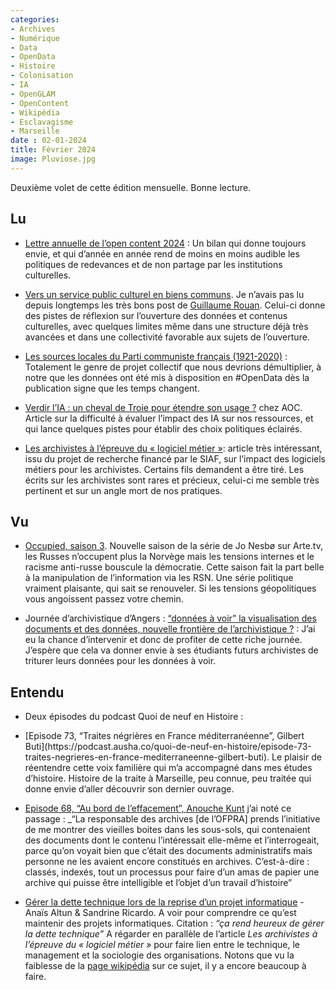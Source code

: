 ```yaml
---
categories:
- Archives
- Numérique
- Data
- OpenData
- Histoire
- Colonisation
- IA
- OpenGLAM
- OpenContent
- Wikipédia
- Esclavagisme
- Marseille
date : 02-01-2024
title: Février 2024
image: Pluviose.jpg
---
```

Deuxième volet de cette édition mensuelle. Bonne lecture.

## Lu

* [Lettre annuelle de l’open content 2024](https://www.wikimedia.fr/lettre-annuelle-de-lopen-content/) : Un bilan qui donne toujours envie, et qui d'année en année rend de moins en moins audible les politiques de redevances et de non partage par les institutions culturelles.

* [Vers un service public culturel en biens communs](https://grouan.fr/2023/12/04/creative-commons-certification-projetfinal-vers-un-service-public-culturel-en-biens-communs/). Je n'avais pas lu depuis longtemps les très bons post de [Guillaume Rouan](https://mamot.fr/@grouan). Celui-ci donne des pistes de réflexion sur l'ouverture des données et contenus culturelles, avec quelques limites même dans une structure déjà très avancées et dans une collectivité favorable aux sujets de l'ouverture.

* [Les sources locales du Parti communiste français (1921-2020)](https://francearchives.gouv.fr/fr/article/526498098) : Totalement le genre de projet collectif que nous devrions démultiplier, à notre que les données ont été mis à disposition en #OpenData dès la publication signe que les temps changent.

* [Verdir l’IA : un cheval de Troie pour étendre son usage ?](https://aoc.media/analyse/2024/01/31/verdir-lia-un-cheval-de-troie-pour-etendre-son-usage/) chez AOC. Article sur la difficulté à évaluer l'impact des IA sur nos ressources, et qui lance quelques pistes pour établir des choix politiques éclairés.

* [Les archivistes à l’épreuve du « logiciel métier »](https://journals.openedition.org/socio-anthropologie/13375): article très intéressant, issu du projet de recherche financé par le SIAF, sur l'impact des logiciels métiers pour les archivistes. Certains fils demandent a être tiré. Les écrits sur les archivistes sont rares et précieux, celui-ci me semble très pertinent et sur un angle mort de nos pratiques.

## Vu

* [Occupied, saison 3](https://www.arte.tv/fr/videos/RC-021466/occupied). Nouvelle saison de la série de Jo Nesbø sur Arte.tv, les Russes n'occupent plus la Norvège mais les tensions internes et le racisme anti-russe bouscule la démocratie. Cette saison fait la part belle à la manipulation de l'information via les RSN. Une série politique vraiment plaisante, qui sait se renouveler. Si les tensions géopolitiques vous angoissent passez votre chemin.

* Journée d'archivistique d'Angers : ["données à voir" la visualisation des documents et des données, nouvelle frontière de l'archivistique ?](https://www.linkedin.com/in/journ%C3%A9e-d-archivistique-d-angers-b58b47223/) : J'ai eu la chance d'intervenir et donc de profiter de cette riche journée. J'espère que cela va donner envie à ses étudiants futurs archivistes de triturer leurs données pour les données à voir.

## Entendu
* Deux épisodes du podcast Quoi de neuf en Histoire :

* [Episode 73, "Traites négrières en France méditerranéenne", Gilbert Buti]\(https://podcast.ausha.co/quoi-de-neuf-en-histoire/episode-73-traites-negrieres-en-france-mediterraneenne-gilbert-buti). Le plaisir de réentendre cette voix familière qui m'a accompagné dans mes études d'histoire. Histoire de la traite à Marseille, peu connue, peu traitée qui donne envie d'aller découvrir son dernier ouvrage.


* [Episode 68, "Au bord de l'effacement", Anouche Kunt](https://podcast.ausha.co/quoi-de-neuf-en-histoire/episode-68-au-bord-de-l-effacement-anouche-kunt) j'ai noté ce passage : _"La responsable des archives [de l'OFPRA] prends l'initiative de me montrer des vieilles boites dans les sous-sols, qui contenaient des documents dont le contenu l'intéressait elle-même et l’interrogeait, parce qu'on voyait bien que c'était des documents administratifs mais personne ne les avaient encore constitués en archives. C'est-à-dire : classés, indexés, tout un processus pour faire d'un amas de papier une archive qui puisse être intelligible et l'objet d'un travail d'histoire"

* [Gérer la dette technique lors de la reprise d’un projet informatique](https://peertube.designersethiques.org/w/93fce474-fd7a-454a-8416-d8120f7faad9) - Anaïs Altun & Sandrine Ricardo. A voir pour comprendre ce qu'est maintenir des projets informatiques. Citation : _"ça rend heureux de gérer la dette technique"_ A régarder en parallèle de l'article _Les archivistes à l’épreuve du « logiciel métier »_ pour faire lien entre le technique, le management et la sociologie des organisations. Notons que vu la faiblesse de la [page wikipédia](https://fr.wikipedia.org/wiki/Dette\_technique) sur ce sujet, il y a encore beaucoup à faire.